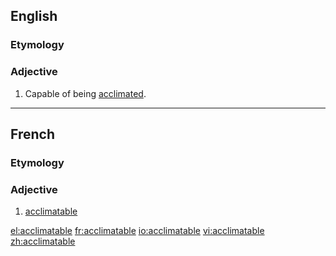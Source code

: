 ==English==

===Etymology===
{{suffix|en|acclimate|able}}

===Adjective===
{{head|en|adjective}}

# Capable of being [[acclimate]]d.

----

==French==

===Etymology===
{{suffix|acclimater|able|lang=fr}}

===Adjective===
{{fr-adj}}

# [[#English|acclimatable]]

[[el:acclimatable]]
[[fr:acclimatable]]
[[io:acclimatable]]
[[vi:acclimatable]]
[[zh:acclimatable]]
